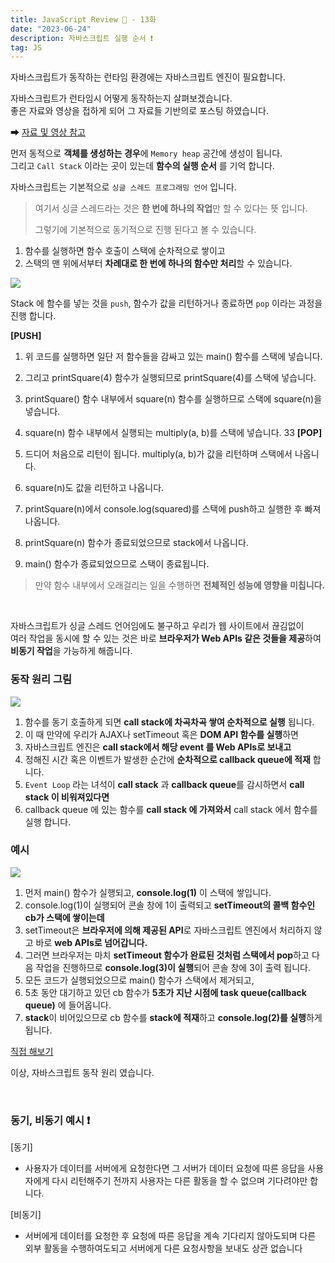 ```yaml
---
title: JavaScript Review 👀 - 13화
date: "2023-06-24"
description: 자바스크립트 실행 순서 ❗️
tag: JS
---
```


자바스크립트가 동작하는 런타임 환경에는 자바스크립트 엔진이 필요합니다.

자바스크립트가 런타임시 어떻게 동작하는지 살펴보겠습니다. <br/>
좋은 자료와 영상을 접하게 되어 그 자료들 기반의로 포스팅 하였습니다.

➡ [자료 및 영상 참고](https://www.youtube.com/watch?v=8aGhZQkoFbQ&t=334s)

먼저 동적으로 **객체를 생성하는 경우**에 `Memory heap` 공간에 생성이 됩니다. <br/>
그리고 `Call Stack` 이라는 곳이 있는데 **함수의 실행 순서** 를 기억 합니다.

자바스크립트는 기본적으로 `싱글 스레드 프로그래밍 언어` 입니다.

> 여기서 싱글 스레드라는 것은 **한 번에 하나의 작업**만 할 수 있다는 뜻 입니다.
>
> 그렇기에 기본적으로 동기적으로 진행 된다고 볼 수 있습니다.

1. 함수를 실행하면 함수 호출이 스택에 순차적으로 쌓이고
2. 스택의 맨 위에서부터 **차례대로 한 번에 하나의 함수만 처리**할 수 있습니다.

![](https://github.com/Choi-HyunHo/blog/assets/87301268/3882ac4d-bc67-4eb8-9bf7-e157998a9cc1)

Stack 에 함수를 넣는 것을 `push`, 함수가 값을 리턴하거나 종료하면 `pop` 이라는 과정을 진행 합니다.

**[PUSH]**

1. 위 코드를 실행하면 일단 저 함수들을 감싸고 있는 main() 함수를 스택에 넣습니다.
2. 그리고 printSquare(4) 함수가 실행되므로 printSquare(4)를 스택에 넣습니다.
3. printSquare() 함수 내부에서 square(n) 함수를 실행하므로 스택에 square(n)을 넣습니다.
4. square(n) 함수 내부에서 실행되는 multiply(a, b)를 스택에 넣습니다.
   33
   **[POP]**

5. 드디어 처음으로 리턴이 됩니다. multiply(a, b)가 값을 리턴하며 스택에서 나옵니다.
6. square(n)도 값을 리턴하고 나옵니다.
7. printSquare(n)에서 console.log(squared)를 스택에 push하고 실행한 후 빠져나옵니다.
8. printSquare(n) 함수가 종료되었으므로 stack에서 나옵니다.
9. main() 함수가 종료되었으므로 스택이 종료됩니다.

> 만약 함수 내부에서 오래걸리는 일을 수행하면 **전체적인 성능에 영향을 미칩니다.**

<br />

자바스크립트가 싱글 스레드 언어임에도 불구하고 우리가 웹 사이트에서 끊김없이 <br />
여러 작업을 동시에 할 수 있는 것은 바로 **브라우저가 Web APIs 같은 것들을 제공**하여 <br />
**비동기 작업**을 가능하게 해줍니다.

### 동작 원리 그림

![](https://github.com/Choi-HyunHo/blog/assets/87301268/176724c8-e104-4221-a095-afb4f221b7bd)

1. 함수를 동기 호출하게 되면 **call stack에 차곡차곡 쌓여 순차적으로 실행** 됩니다.
2. 이 때 만약에 우리가 AJAX나 setTimeout 혹은 **DOM API 함수를 실행**하면
3. 자바스크립트 엔진은 **call stack에서 해당 event 를 Web APIs로 보내고**
4. 정해진 시간 혹은 이벤트가 발생한 순간에 **순차적으로 callback queue에 적재** 합니다.
5. `Event Loop` 라는 녀석이 **call stack** 과 **callback queue**를 감시하면서 **call stack 이 비워져있다면**
6. callback queue 에 있는 함수를 **call stack 에 가져와서** call stack 에서 함수를 실행 합니다.

### 예시

![](https://github.com/Choi-HyunHo/blog/assets/87301268/b8fbd01c-2f5f-4609-a624-246cec34af2d)

1. 먼저 main() 함수가 실행되고, **console.log(1)** 이 스택에 쌓입니다.
2. console.log(1)이 실행되어 콘솔 창에 1이 출력되고 **setTimeout의 콜백 함수인 cb가 스택에 쌓이는데**
3. setTimeout은 **브라우저에 의해 제공된 API**로 자바스크립트 엔진에서 처리하지 않고 바로 **web APIs로 넘어갑니다.**
4. 그러면 브라우저는 마치 **setTimeout 함수가 완료된 것처럼 스택에서 pop**하고 다음 작업을 진행하므로 **console.log(3)이 실행**되어 콘솔 창에 3이 출력 됩니다.
5. 모든 코드가 실행되었으므로 main() 함수가 스택에서 제거되고,
6. 5초 동안 대기하고 있던 cb 함수가 **5초가 지난 시점에 task queue(callback queue)** 에 들어옵니다.
7. **stack**이 비어있으므로 cb 함수를 **stack에 적재**하고 **console.log(2)를 실행**하게 됩니다.

[직접 해보기](http://latentflip.com/loupe/?code=JC5vbignYnV0dG9uJywgJ2NsaWNrJywgZnVuY3Rpb24gb25DbGljaygpIHsKICAgIHNldFRpbWVvdXQoZnVuY3Rpb24gdGltZXIoKSB7CiAgICAgICAgY29uc29sZS5sb2coJ1lvdSBjbGlja2VkIHRoZSBidXR0b24hJyk7ICAgIAogICAgfSwgMjAwMCk7Cn0pOwoKY29uc29sZS5sb2coIkhpISIpOwoKc2V0VGltZW91dChmdW5jdGlvbiB0aW1lb3V0KCkgewogICAgY29uc29sZS5sb2coIkNsaWNrIHRoZSBidXR0b24hIik7Cn0sIDUwMDApOwoKY29uc29sZS5sb2coIldlbGNvbWUgdG8gbG91cGUuIik7!!!PGJ1dHRvbj5DbGljayBtZSE8L2J1dHRvbj4%3D)

이상, 자바스크립트 동작 원리 였습니다.

<br />

### 동기, 비동기 예시 ❗️

[동기]

-   사용자가 데이터를 서버에게 요청한다면 그 서버가 데이터 요청에 따른 응답을 사용자에게 다시 리턴해주기 전까지 사용자는 다른 활동을 할 수 없으며 기다려야만 합니다.

[비동기]

-   서버에게 데이터를 요청한 후 요청에 따른 응답을 계속 기다리지 않아도되며 다른 외부 활동을 수행하여도되고 서버에게 다른 요청사항을 보내도 상관 없습니다
